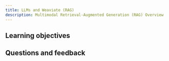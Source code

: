 ```yaml
---
title: LLMs and Weaviate (RAG)
description: Multimodal Retrieval-Augmented Generation (RAG) Overview
---
```

<!-- Like a subject number (e.g. CS101) -->

<!-- ## Overview -->

<!-- Provide context for this course, in addition to the concrete learning goals and outcomes. Why would someone want to do this unit? -->

<!-- :::warning TODO
Intro video here
::: -->

## <i class="fa-solid fa-bullseye-arrow"></i> Learning objectives


<!-- Replace unitName with name from `unitData.js` - will pull in learning goals and outcomes -->
<LearningGoals unitName="text_rag_ts"/>

## Questions and feedback


<DocsFeedback/>
